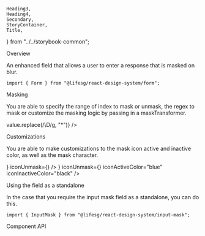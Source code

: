     Heading3,
    Heading4,
    Secondary,
    StoryContainer,
    Title,
} from "../../storybook-common";

<Meta title="Form/InputMask" component={Form.InputMask} />

<Title>Form.InputMask</Title>

<Secondary>Overview</Secondary>

An enhanced field that allows a user to enter a response that is masked on blur.

```tsx
import { Form } from "@lifesg/react-design-system/form";
```

<Canvas>
    <Story name="Field">
        <StoryContainer>
            <Container>
                <Form.InputMask
                    label="This is the mask field with no input"
                    maskRange={[2, 5]}
                />
                <Form.InputMask
                    label="This is the mask field with input"
                    value="S1234567D"
                    maskRange={[2, 5]}
                />
                <Form.InputMask
                    label="This is the error state"
                    errorMessage="Input is required"
                />
                <Form.InputMask
                    label="This is the readonly state with no pre-filled value"
                    readOnly
                />
                <Form.InputMask
                    label="This is the readonly state with pre-filled value"
                    value="S1234567D"
                    maskRange={[2, 5]}
                    readOnly
                />
            </Container>
        </StoryContainer>
    </Story>
</Canvas>

<Heading3>Masking</Heading3>

You are able to specify the range of index to mask or unmask, the regex to mask or customize the masking logic by passing in a maskTransformer.

<Canvas>
    <Story name="Masking">
        <StoryContainer>
            <Container>
                <Form.InputMask
                    label="Set mask range to [2,5]"
                    value="S1234567D"
                    maskRange={[2, 5]}
                />
                <Form.InputMask
                    label="Set mask range to [2,100]"
                    value="S1234567D"
                    maskRange={[2, 100]}
                />
                <Form.InputMask
                    label="Set mask range to [100,2] (auto-determines start and end index)"
                    value="S1234567D"
                    maskRange={[100, 2]}
                />
                <Form.InputMask
                    label="Set unmask range to [1,4]"
                    value="S1234567D"
                    unmaskRange={[1, 4]}
                />
                <Form.InputMask
                    label="Set mask regex to /\D/g"
                    value="S1234567D"
                    maskRegex={/\D/g}
                />
                <Form.InputMask
                    label="Set mask transformer that replaces non-digit character with *"
                    value="S1234567D"
                    maskTransformer={(value) => value.replace(/\D/g, "*")}
                />
            </Container>
        </StoryContainer>
    </Story>
</Canvas>

<Heading3>Customizations</Heading3>

You are able to make customizations to the mask icon active and inactive color, as well as the mask character.

<Canvas>
    <Story name="With customizations">
        <StoryContainer>
            <Container>
                <Form.InputMask
                    label="Set mask icon inactive color to #2a2b2b"
                    maskRange={[2, 5]}
                    iconInactiveColor="#2a2b2b"
                />
                <Form.InputMask
                    label="Set mask icon active color to red"
                    value="S1234567D"
                    maskRange={[2, 5]}
                    iconActiveColor="red"
                />
                <Form.InputMask
                    label="Set mask character to '*'"
                    value="S1234567D"
                    maskRange={[2, 5]}
                    maskChar="*"
                />
                <Form.InputMask
                    label="Overwrite mask and unmask icon"
                    value="S1234567D"
                    maskRange={[2, 5]}
                    iconMask={<ToggleOffFillIcon />}
                    iconUnmask={<ToggleOffIcon />}
                />
                <Form.InputMask
                    label="Overwrite mask and unmask icon and their active and inactive colors"
                    value="S1234567D"
                    maskRange={[2, 5]}
                    iconMask={<ToggleOffFillIcon />}
                    iconUnmask={<ToggleOffIcon />}
                    iconActiveColor="blue"
                    iconInactiveColor="black"
                />
            </Container>
        </StoryContainer>
    </Story>
</Canvas>

<Heading3>Using the field as a standalone</Heading3>

In the case that you require the input mask field as a standalone, you can do this.

```tsx
import { InputMask } from "@lifesg/react-design-system/input-mask";
```

<Canvas>
    <Story name="Standalone usage">
        <StoryContainer>
            <Container>
                <InputMask value="S1234567D" maskRange={[2, 5]} />
            </Container>
        </StoryContainer>
    </Story>
</Canvas>

<Secondary>Component API</Secondary>

<PropsTable />
